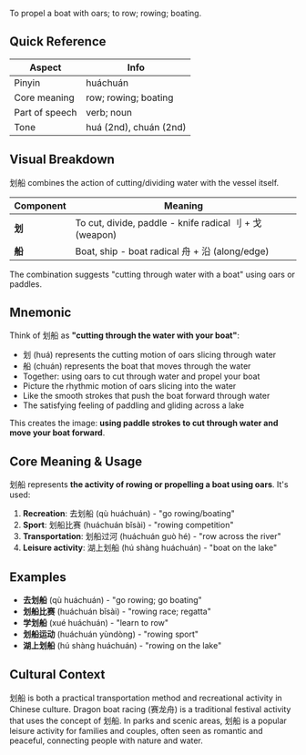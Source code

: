 To propel a boat with oars; to row; rowing; boating.

## Quick Reference

| Aspect         | Info                        |
| -------------- | --------------------------- |
| Pinyin         | huáchuán                    |
| Core meaning   | row; rowing; boating        |
| Part of speech | verb; noun                  |
| Tone           | huá (2nd), chuán (2nd)      |

## Visual Breakdown

划船 combines the action of cutting/dividing water with the vessel itself.

| Component | Meaning                                                    |
| --------- | ---------------------------------------------------------- |
| **划**    | To cut, divide, paddle - knife radical 刂 + 戈 (weapon)   |
| **船**    | Boat, ship - boat radical 舟 + 沿 (along/edge)            |

The combination suggests "cutting through water with a boat" using oars or paddles.

## Mnemonic

Think of 划船 as **"cutting through the water with your boat"**:

- 划 (huá) represents the cutting motion of oars slicing through water
- 船 (chuán) represents the boat that moves through the water
- Together: using oars to cut through water and propel your boat
- Picture the rhythmic motion of oars slicing into the water
- Like the smooth strokes that push the boat forward through water
- The satisfying feeling of paddling and gliding across a lake

This creates the image: **using paddle strokes to cut through water and move your boat forward**.

## Core Meaning & Usage

划船 represents **the activity of rowing or propelling a boat using oars**. It's used:

1. **Recreation**: 去划船 (qù huáchuán) - "go rowing/boating"
2. **Sport**: 划船比赛 (huáchuán bǐsài) - "rowing competition"
3. **Transportation**: 划船过河 (huáchuán guò hé) - "row across the river"
4. **Leisure activity**: 湖上划船 (hú shàng huáchuán) - "boat on the lake"

## Examples

- **去划船** (qù huáchuán) - "go rowing; go boating"
- **划船比赛** (huáchuán bǐsài) - "rowing race; regatta"
- **学划船** (xué huáchuán) - "learn to row"
- **划船运动** (huáchuán yùndòng) - "rowing sport"
- **湖上划船** (hú shàng huáchuán) - "rowing on the lake"

## Cultural Context

划船 is both a practical transportation method and recreational activity in Chinese culture. Dragon boat racing (赛龙舟) is a traditional festival activity that uses the concept of 划船. In parks and scenic areas, 划船 is a popular leisure activity for families and couples, often seen as romantic and peaceful, connecting people with nature and water.
